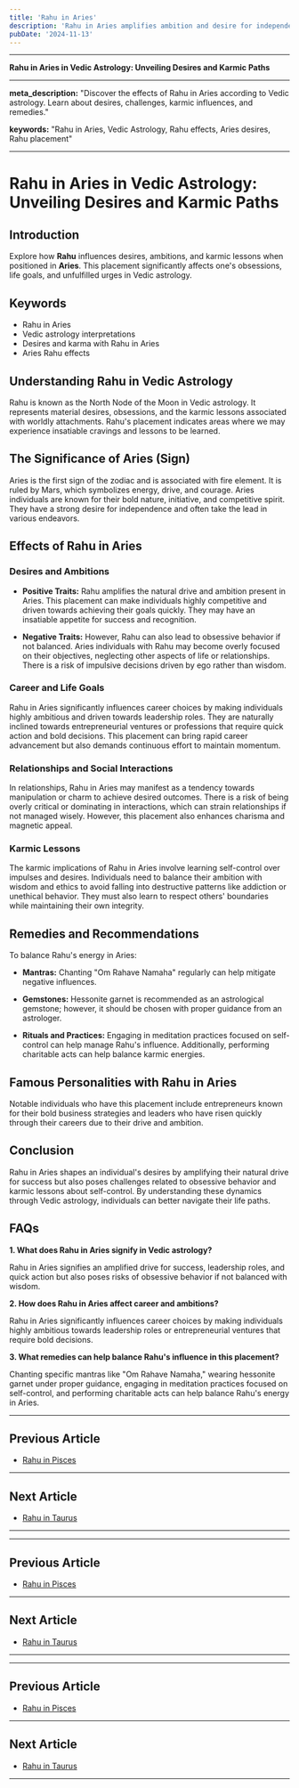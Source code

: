 ```yaml
---
title: 'Rahu in Aries'
description: 'Rahu in Aries amplifies ambition and desire for independence. Individuals are energetic, pioneering, and may pursue goals with relentless determination but need to be cautious of impulsiveness.'
pubDate: '2024-11-13'
---
```


---

**Rahu in Aries in Vedic Astrology: Unveiling Desires and Karmic Paths**

---

**meta_description:** "Discover the effects of Rahu in Aries according to Vedic astrology. Learn about desires, challenges, karmic influences, and remedies."

**keywords:** "Rahu in Aries, Vedic Astrology, Rahu effects, Aries desires, Rahu placement"

---

# Rahu in Aries in Vedic Astrology: Unveiling Desires and Karmic Paths

## Introduction

Explore how **Rahu** influences desires, ambitions, and karmic lessons when positioned in **Aries**. This placement significantly affects one's obsessions, life goals, and unfulfilled urges in Vedic astrology.

## Keywords

- Rahu in Aries
- Vedic astrology interpretations
- Desires and karma with Rahu in Aries
- Aries Rahu effects

## Understanding Rahu in Vedic Astrology

Rahu is known as the North Node of the Moon in Vedic astrology. It represents material desires, obsessions, and the karmic lessons associated with worldly attachments. Rahu's placement indicates areas where we may experience insatiable cravings and lessons to be learned.

## The Significance of Aries (Sign)

Aries is the first sign of the zodiac and is associated with fire element. It is ruled by Mars, which symbolizes energy, drive, and courage. Aries individuals are known for their bold nature, initiative, and competitive spirit. They have a strong desire for independence and often take the lead in various endeavors.

## Effects of Rahu in Aries

### Desires and Ambitions

- **Positive Traits:** Rahu amplifies the natural drive and ambition present in Aries. This placement can make individuals highly competitive and driven towards achieving their goals quickly. They may have an insatiable appetite for success and recognition.
  
- **Negative Traits:** However, Rahu can also lead to obsessive behavior if not balanced. Aries individuals with Rahu may become overly focused on their objectives, neglecting other aspects of life or relationships. There is a risk of impulsive decisions driven by ego rather than wisdom.

### Career and Life Goals

Rahu in Aries significantly influences career choices by making individuals highly ambitious and driven towards leadership roles. They are naturally inclined towards entrepreneurial ventures or professions that require quick action and bold decisions. This placement can bring rapid career advancement but also demands continuous effort to maintain momentum.

### Relationships and Social Interactions

In relationships, Rahu in Aries may manifest as a tendency towards manipulation or charm to achieve desired outcomes. There is a risk of being overly critical or dominating in interactions, which can strain relationships if not managed wisely. However, this placement also enhances charisma and magnetic appeal.

### Karmic Lessons

The karmic implications of Rahu in Aries involve learning self-control over impulses and desires. Individuals need to balance their ambition with wisdom and ethics to avoid falling into destructive patterns like addiction or unethical behavior. They must also learn to respect others' boundaries while maintaining their own integrity.

## Remedies and Recommendations

To balance Rahu's energy in Aries:

- **Mantras:** Chanting "Om Rahave Namaha" regularly can help mitigate negative influences.
  
- **Gemstones:** Hessonite garnet is recommended as an astrological gemstone; however, it should be chosen with proper guidance from an astrologer.
  
- **Rituals and Practices:** Engaging in meditation practices focused on self-control can help manage Rahu's influence. Additionally, performing charitable acts can help balance karmic energies.

## Famous Personalities with Rahu in Aries

Notable individuals who have this placement include entrepreneurs known for their bold business strategies and leaders who have risen quickly through their careers due to their drive and ambition.

## Conclusion

Rahu in Aries shapes an individual's desires by amplifying their natural drive for success but also poses challenges related to obsessive behavior and karmic lessons about self-control. By understanding these dynamics through Vedic astrology, individuals can better navigate their life paths.

## FAQs

**1. What does Rahu in Aries signify in Vedic astrology?**

Rahu in Aries signifies an amplified drive for success, leadership roles, and quick action but also poses risks of obsessive behavior if not balanced with wisdom.

**2. How does Rahu in Aries affect career and ambitions?**

Rahu in Aries significantly influences career choices by making individuals highly ambitious towards leadership roles or entrepreneurial ventures that require bold decisions.

**3. What remedies can help balance Rahu's influence in this placement?**

Chanting specific mantras like "Om Rahave Namaha," wearing hessonite garnet under proper guidance, engaging in meditation practices focused on self-control, and performing charitable acts can help balance Rahu's energy in Aries.

---

## Previous Article
- [Rahu in Pisces](/blogs-md/0808_Rahu_in_Rashi/080812_Rahu_in_Pisces.mdx)

---

## Next Article
- [Rahu in Taurus](/blogs-md/0808_Rahu_in_Rashi/080802_Rahu_in_Taurus.mdx)

---
---

## Previous Article
- [Rahu in Pisces](080812_Rahu_in_Pisces.mdx)

---

## Next Article
- [Rahu in Taurus](080802_Rahu_in_Taurus.mdx)

---
---

## Previous Article
- [Rahu in Pisces](080812_Rahu_in_Pisces.mdx)

---

## Next Article
- [Rahu in Taurus](080802_Rahu_in_Taurus.mdx)

---
